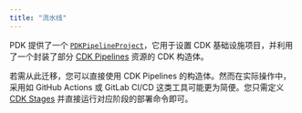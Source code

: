 ```yaml
---
title: "流水线"
---
```





PDK 提供了一个 [`PDKPipelineProject`](https://aws.github.io/aws-pdk/developer_guides/pipeline/index.html)，它用于设置 CDK 基础设施项目，并利用了一个封装了部分 [CDK Pipelines](https://docs.aws.amazon.com/cdk/api/v2/docs/aws-cdk-lib.pipelines-readme.html) 资源的 CDK 构造体。

若需从此迁移，您可以直接使用 CDK Pipelines 的构造体。然而在实际操作中，采用如 GitHub Actions 或 GitLab CI/CD 这类工具可能更为简便。您只需定义 [CDK Stages](https://docs.aws.amazon.com/cdk/v2/guide/stages.html) 并直接运行对应阶段的部署命令即可。